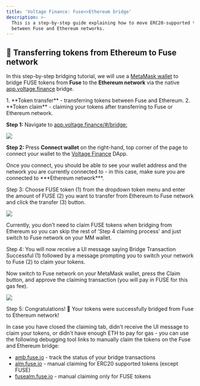 ```yaml
---
title: 'Voltage Finance: Fuse<>Ethereum bridge'
description: >-
  This is a step-by-step guide explaining how to move ERC20-supported tokens
  between Fuse and Ethereum networks.
---
```


## 🌉 Transferring tokens from Ethereum to Fuse network

In this step-by-step bridging tutorial, we will use a [MetaMask wallet](https://metamask.io/download/) to bridge FUSE tokens from **Fuse** to the **Ethereum network** via the native [app.voltage.finance](https://app.voltage.finance/#/bridge) bridge.

<Admonition type="info" title="Bridging funds between Fuse and Ethereum networks is a 2-step process:">
  1. **Token transfer** - transferring tokens between Fuse and Ethereum.
  2. **Token claim** - claiming your tokens after transferring to Fuse or Ethereum network.
</Admonition>

**Step 1:** Navigate to [app.voltage.finance/#/bridge:](https://app.voltage.finance/#/bridge)

![](/img/Screenshot2022-05-02at20.56.41.png)

**Step 2:** Press **Connect wallet** on the right-hand, top corner of the page to connect your wallet to the [Voltage Finance](https://app.voltage.finance/) DApp.

<Admonition type="info" title="Note">
  Once you connect, you should be able to see your wallet address and the network you are currently connected to - in this case, make sure you are connected to ***Ethereum network***.
</Admonition>

Step 3: Choose FUSE token (1) from the dropdown token menu and enter the amount of FUSE (2) you want to transfer from Ethereum to Fuse network and click the transfer (3) button.

![](/img/spaces_-MRxFOj-hfekokMwcTbN_uploads_pVHpx4zw26JYuIfpcyZ1_Screenshot2022-05-02at20.webp)

<Admonition type="note" title="Note">
  Currently, you don't need to claim FUSE tokens when bridging from Ethereum so you can skip the rest of 'Step 4 claiming process' and just switch to Fuse network on your MM wallet.
</Admonition>

Step 4: You will now receive a UI message saying Bridge Transaction Successful (1) followed by a message prompting you to switch your network to Fuse (2) to claim your tokens.

Now switch to Fuse network on your MetaMask wallet, press the Claim button, and approve the claiming transaction (you will pay in FUSE for this gas fee).

![](/img/spaces_-MRxFOj-hfekokMwcTbN_uploads_A94aHLjKChsAuBie1YL7_TutorialImages\(7\).webp)

Step 5: Congratulations! 🎉 Your tokens were successfully bridged from Fuse to Ethereum network!

<Admonition type="info" title="🛠 AMB bridge tools for manual token claiming: ">
  In case you have closed the claiming tab, didn't receive the UI message to claim your tokens, or didn't have enough ETH to pay for gas - you can use the following debugging tool links to manually claim the tokens on the Fuse and Ethereum bridge:

  * [amb.fuse.io](https://amb.fuse.io) - track the status of your bridge transactions
  * [alm.fuse.io](https://alm.fuse.io) - manual claiming for ERC20 supported tokens (except FUSE)
  * [fusealm.fuse.io](https://fusealm.fuse.io/) - manual claiming only for FUSE tokens
</Admonition>
